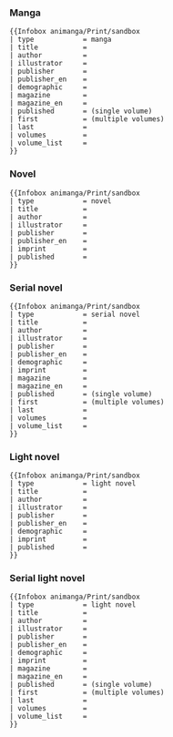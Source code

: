{{Template test cases notice}}

=== Manga ===

{{Infobox animanga/Print
| child           = no
| type            = manga
| title           = {{{title}}}
| author          = {{{author}}}
| illustrator     = {{{illustrator}}}
| publisher       = {{{publisher}}}
| publisher_en    = {{{publisher_en}}}
| demographic     = {{{demographic}}}
| magazine        = {{{magazine}}}
| magazine_en     = {{{magazine_en}}}
| published       = 
| first           = {{{first}}}
| last            = {{{last}}}
| volumes         = {{{volumes}}}
| volume_list     = List of volumes
}}

<pre style="width:auto; overflow:auto">
{{Infobox animanga/Print/sandbox
| type            = manga
| title           = 
| author          = 
| illustrator     = 
| publisher       = 
| publisher_en    = 
| demographic     = 
| magazine        = 
| magazine_en     = 
| published       = (single volume)
| first           = (multiple volumes)
| last            = 
| volumes         = 
| volume_list     = 
}}
</pre>
{{clear}}

=== Novel ===

{{Infobox animanga/Print
| child           = no
| type            = novel
| title           = {{{title}}}
| author          = {{{author}}}
| illustrator     = {{{illustrator}}}
| publisher       = {{{publisher}}}
| publisher_en    = {{{publisher_en}}}
| imprint         = {{{imprint}}}
| published       = {{{published}}}
}}

<pre style="width:auto; overflow:auto">
{{Infobox animanga/Print/sandbox
| type            = novel
| title           = 
| author          = 
| illustrator     = 
| publisher       = 
| publisher_en    = 
| imprint         = 
| published       = 
}}
</pre>
{{clear}}

=== Serial novel ===

{{Infobox animanga/Print
| child           = no
| type            = serial novel
| title           = {{{title}}}
| author          = {{{author}}}
| illustrator     = {{{illustrator}}}
| publisher       = {{{publisher}}}
| publisher_en    = {{{publisher_en}}}
| demographic     = {{{demographic}}}
| imprint         = {{{imprint}}}
| magazine        = {{{magazine}}}
| magazine_en     = {{{magazine_en}}}
| first           = {{{first}}}
| last            = {{{last}}}
| volumes         = {{{volumes}}}
| volume_list     = List of volumes
}}

<pre style="width:auto; overflow:auto">
{{Infobox animanga/Print/sandbox
| type            = serial novel
| title           = 
| author          = 
| illustrator     = 
| publisher       = 
| publisher_en    = 
| demographic     = 
| imprint         = 
| magazine        = 
| magazine_en     = 
| published       = (single volume)
| first           = (multiple volumes)
| last            = 
| volumes         = 
| volume_list     = 
}}
</pre>
{{clear}}

=== Light novel ===

{{Infobox animanga/Print
| child           = no
| type            = light novel
| title           = {{{title}}}
| author          = {{{author}}}
| illustrator     = {{{illustrator}}}
| publisher       = {{{publisher}}}
| publisher_en    = {{{publisher_en}}}
| demographic     = {{{demographic}}}
| imprint         = {{{imprint}}}
| published       = {{{published}}}
}}

<pre style="width:auto; overflow:auto">
{{Infobox animanga/Print/sandbox
| type            = light novel
| title           = 
| author          = 
| illustrator     = 
| publisher       = 
| publisher_en    = 
| demographic     = 
| imprint         = 
| published       = 
}}
</pre>
{{clear}}

=== Serial light novel ===

{{Infobox animanga/Print
| child           = no
| type            = light novel
| title           = {{{title}}}
| author          = {{{author}}}
| illustrator     = {{{illustrator}}}
| publisher       = {{{publisher}}}
| publisher_en    = {{{publisher_en}}}
| demographic     = {{{demographic}}}
| imprint         = {{{imprint}}}
| magazine        = {{{magazine}}}
| magazine_en     = {{{magazine_en}}}
| first           = {{{first}}}
| last            = {{{last}}}
| volumes         = {{{volumes}}}
| volume_list     = List of volumes
}}

<pre style="width:auto; overflow:auto">
{{Infobox animanga/Print/sandbox
| type            = light novel
| title           = 
| author          = 
| illustrator     = 
| publisher       = 
| publisher_en    = 
| demographic     = 
| imprint         = 
| magazine        = 
| magazine_en     = 
| published       = (single volume)
| first           = (multiple volumes)
| last            = 
| volumes         = 
| volume_list     = 
}}
</pre>
{{clear}}